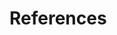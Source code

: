 <!--
kate: indent-width 4; word-wrap-column 74; default-dictionary en_AU
Copyright (C) 2020-2021, Marek Gagolewski, https://www.gagolewski.com
This material is licensed under the Creative Commons BY-NC-ND 4.0 License.
-->

# References {.unnumbered}

::: {#refs}
:::

